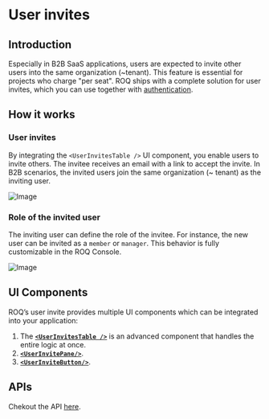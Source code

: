 
# User invites

## Introduction

Especially in B2B SaaS applications, users are expected to invite other users into the same organization (~tenant).
This feature is essential for projects who charge "per seat". ROQ ships with a complete solution for user invites,
which you can use together with [authentication](/authentication).

## How it works

### User invites

By integrating the `<UserInvitesTable />` UI component, you enable users to invite others. The invitee
receives an email with a link to accept the invite. In B2B scenarios, the invited users join the same organization (~
tenant) as the inviting user.

![Image](/user-invite.png)

### Role of the invited user

The inviting user can define the role of the invitee. For instance, the new user can be invited as a `member` or `manager`.
This behavior is fully customizable in the ROQ Console.

![Image](/invite-user-role.png)

## UI Components

ROQ’s user invite provides multiple UI components which can be integrated into your application:

1. The [**`<UserInvitesTable />`**](/user-invites/ui-components#user-invites-table) is an
   advanced component that handles the entire logic at once.
2. [**`<UserInvitePane/>`**](/user-invites/ui-components#userinvitepane-).
3. [**`<UserInviteButton/>`**](/user-invites/ui-components#userinvitebutton-).

## APIs

Chekout the API [here](/user-invites/api).